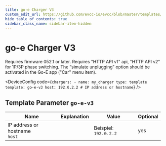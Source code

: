 ```yaml
---
title: go-e Charger V3
custom_edit_url: https://github.com/evcc-io/evcc/blob/master/templates/definition/charger/go-e-v3.yaml
hide_table_of_contents: true
sidebar_class_name: sidebar-item-hidden
---
```



# go-e Charger V3

<div className="device-detail-container">
  <div className="device-detail-content">
    <DeviceFeatures features="1p3p,rfid,sponsorship" />

Requires firmware 052.1 or later.
Requires "HTTP API v1" api, "HTTP API v2" for 1P/3P phase switching.
The “simulate unplugging” option should be activated in the Go-E app ("Car" menu item).


<DeviceConfig code={`chargers:
    - name: my_charger
      type: template
      template: go-e-v3
      host: 192.0.2.2 # IP address or hostname`}  />
  </div>
  <div className="device-detail-icon">
    <evcc-icon
      type="charger"
      name="go-e-charger-v3"
      size="400px"
      alt="go-e Charger V3"
      className="device-detail-icon-img"
    ></evcc-icon>
  </div>
</div>

## Template Parameter `go-e-v3`

| Name | Explanation | Value | Optional |
|-----------|-------------|-------|----------|
| IP address or hostname<br/>`host` |  | Beispiel: `192.0.2.2` | yes |

<SponsorshipRequired />

